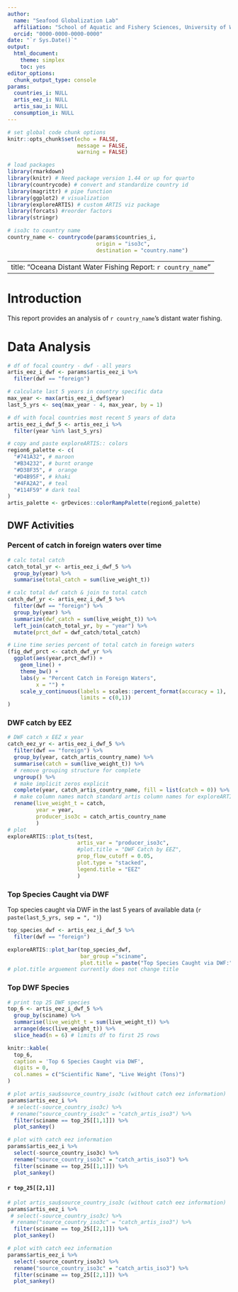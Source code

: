 ```yaml
---
author: 
  name: "Seafood Globalization Lab"
  affiliation: "School of Aquatic and Fishery Sciences, University of Washington"
  orcid: "0000-0000-0000-0000"
date: "`r Sys.Date()`"
output: 
  html_document:
    theme: simplex
    toc: yes
editor_options: 
  chunk_output_type: console
params: 
  countries_i: NULL
  artis_eez_i: NULL
  artis_sau_i: NULL
  consumption_i: NULL
---
```


```r

# set global code chunk options
knitr::opts_chunk$set(echo = FALSE, 
                      message = FALSE,
                      warning = FALSE)

# load packages
library(rmarkdown)
library(knitr) # Need package version 1.44 or up for quarto
library(countrycode) # convert and standardize country id
library(magrittr) # pipe function
library(ggplot2) # visualization
library(exploreARTIS) # custom ARTIS viz package 
library(forcats) #reorder factors
library(stringr)

# iso3c to country name
country_name <- countrycode(params$countries_i,
                            origin = "iso3c",
                            destination = "country.name")

```

---
title: "Oceana Distant Water Fishing Report: `r country_name`"
---

# Introduction

This report provides an analysis of `r country_name`'s distant water fishing.

# Data Analysis

```r
# df of focal country - dwf - all years
artis_eez_i_dwf <- params$artis_eez_i %>% 
  filter(dwf == "foreign")

# calculate last 5 years in country specific data
max_year <- max(artis_eez_i_dwf$year)
last_5_yrs <- seq(max_year - 4, max_year, by = 1)

# df with focal countries most recent 5 years of data
artis_eez_i_dwf_5 <- artis_eez_i %>% 
  filter(year %in% last_5_yrs)

```

```r
# copy and paste exploreARTIS:: colors
region6_palette <- c(
  "#741A32", # maroon
  "#B34232", # burnt orange
  "#D38F35", #  orange
  "#D4B95F", # khaki
  "#4FA2A2", # teal
  "#114F59" # dark teal
)
artis_palette <- grDevices::colorRampPalette(region6_palette)
```

## DWF Activities

### Percent of catch in foreign waters over time

```r
# calc total catch
catch_total_yr <- artis_eez_i_dwf_5 %>% 
  group_by(year) %>% 
  summarise(total_catch = sum(live_weight_t))

# calc total dwf catch & join to total catch
catch_dwf_yr <- artis_eez_i_dwf_5 %>% 
  filter(dwf == "foreign") %>% 
  group_by(year) %>% 
  summarize(dwf_catch = sum(live_weight_t)) %>% 
  left_join(catch_total_yr, by = "year") %>% 
  mutate(prct_dwf = dwf_catch/total_catch)

# Line time series percent of total catch in foreign waters
(fig_dwf_prct <- catch_dwf_yr %>% 
  ggplot(aes(year,prct_dwf)) +
    geom_line() +
    theme_bw() +
    labs(y = "Percent Catch in Foreign Waters",
         x = "") +
    scale_y_continuous(labels = scales::percent_format(accuracy = 1), 
                       limits = c(0,1))
)
```

### DWF catch by EEZ

```r
# DWF catch x EEZ x year
catch_eez_yr <- artis_eez_i_dwf_5 %>% 
  filter(dwf == "foreign") %>% 
  group_by(year, catch_artis_country_name) %>% 
  summarise(catch = sum(live_weight_t)) %>%
  # remove grouping structure for complete
  ungroup() %>%
  # make implicit zeros explicit
  complete(year, catch_artis_country_name, fill = list(catch = 0)) %>% 
  # make column names match standard artis column names for exploreARTIS 
  rename(live_weight_t = catch,
         year = year,
         producer_iso3c = catch_artis_country_name
         )
# plot
exploreARTIS::plot_ts(test,
                      artis_var = "producer_iso3c",
                      #plot.title = "DWF Catch by EEZ",
                      prop_flow_cutoff = 0.05,
                      plot.type = "stacked",
                      legend.title = "EEZ"
                      )
```

### Top Species Caught via DWF

Top species caught via DWF in the last 5 years of available data (`r paste(last_5_yrs, sep = ", ")`)

```r
top_species_dwf <- artis_eez_i_dwf_5 %>% 
  filter(dwf == "foreign")

exploreARTIS::plot_bar(top_species_dwf,
                       bar_group ="sciname",
                       plot.title = paste("Top Species Caught via DWF:", last_5_yrs[[1]], last_5_yrs[[2]], last_5_yrs[[3]], last_5_yrs[[4]], last_5_yrs[[5]], sep = " "))
# plot.title arguement currently does not change title
```


### Top DWF Species

```r

# print top 25 DWF species
top_6 <- artis_eez_i_dwf_5 %>%
  group_by(sciname) %>%
  summarise(live_weight_t = sum(live_weight_t)) %>%
  arrange(desc(live_weight_t)) %>%
  slice_head(n = 6) # limits df to first 25 rows

knitr::kable(
  top_6, 
  caption = 'Top 6 Species Caught via DWF', 
  digits = 0, 
  col.names = c("Scientific Name", "Live Weight (Tons)")
)
```


```r

# plot artis_sau$source_country_iso3c (without catch eez information)
params$artis_eez_i %>%
 # select(-source_country_iso3c) %>%
 # rename("source_country_iso3c" = "catch_artis_iso3") %>%
  filter(sciname == top_25[[1,1]]) %>%
  plot_sankey()
```

```r

# plot with catch eez information
params$artis_eez_i %>%
  select(-source_country_iso3c) %>%
  rename("source_country_iso3c" = "catch_artis_iso3") %>%
  filter(sciname == top_25[[1,1]]) %>%
  plot_sankey()
```

#### `r top_25[[2,1]]`

```r

# plot artis_sau$source_country_iso3c (without catch eez information)
params$artis_eez_i %>%
 # select(-source_country_iso3c) %>%
 # rename("source_country_iso3c" = "catch_artis_iso3") %>%
  filter(sciname == top_25[[2,1]]) %>%
  plot_sankey()
```

```r

# plot with catch eez information
params$artis_eez_i %>%
  select(-source_country_iso3c) %>%
  rename("source_country_iso3c" = "catch_artis_iso3") %>%
  filter(sciname == top_25[[2,1]]) %>%
  plot_sankey()
```
